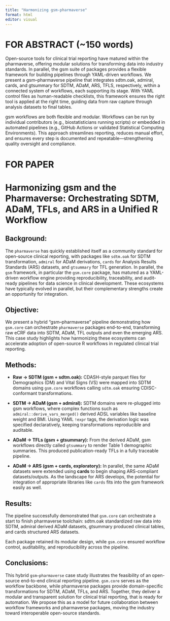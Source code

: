 ```yaml
---
title: "Harmonizing gsm-pharmaverse"
format: html
editor: visual
---
```


# FOR ABSTRACT (~150 words)

Open-source tools for clinical trial reporting have matured within the pharmaverse, offering modular solutions for transforming data into industry standards. In parallel, the gsm suite of packages provides a flexible framework for building pipelines through YAML-driven workflows. We present a gsm–pharmaverse pipeline that integrates sdtm.oak, admiral, cards, and gtsummary for SDTM, ADaM, ARS, TFLS, respectively, within a connected system of workflows, each supporting its stage. With YAML control files as human-readable checklists, this framework ensures the right tool is applied at the right time, guiding data from raw capture through analysis datasets to final tables.

gsm workflows are both flexible and modular. Workflows can be run by individual contributors (e.g., biostatisticians running scripts) or embedded in automated pipelines (e.g., GitHub Actions or validated Statistical Computing Environments). This approach streamlines reporting, reduces manual effort, and ensures every step is documented and repeatable—strengthening quality oversight and compliance.


# FOR PAPER

# Harmonizing gsm and the Pharmaverse: Orchestrating SDTM, ADaM, TFLs, and ARS in a Unified R Workflow

## Background:

The `pharmaverse` has quickly established itself as a community standard for open-source clinical reporting, with packages like `sdtm.oak` for SDTM transformation, `admiral` for ADaM derivations, `cards` for Analysis Results Standards (ARS) datasets, and `gtsummary` for TFL generation. In parallel, the `gsm` framework, in particular the `gsm.core` package, has matured as a YAML-driven workflow engine providing reproducibility, traceability, and audit-ready pipelines for data science in clinical development. These ecosystems have typically evolved in parallel, but their complementary strengths create an opportunity for integration.

## Objective:

We present a hybrid "gsm–pharmaverse" pipeline demonstrating how `gsm.core` can orchestrate `pharmaverse` packages end-to-end, transforming raw eCRF data into SDTM, ADaM, TFL outputs and even the emerging ARS. This case study highlights how harmonizing these ecosystems can accelerate adoption of open-source R workflows in regulated clinical trial reporting.

## Methods:

-   **Raw → SDTM (gsm + sdtm.oak):** CDASH-style parquet files for Demographics (DM) and Vital Signs (VS) were mapped into SDTM domains using `gsm.core` workflows calling `sdtm.oak` ensuring CDISC-conformant transformations.

-   **SDTM → ADaM (gsm + admiral):** SDTM domains were re-plugged into gsm workflows, where complex functions such as `admiral::derive_vars_merged()` derived ADSL variables like baseline weight and BMI. Using YAML `!expr` tags, the derivation logic was specified declaratively, keeping transformations reproducible and auditable.

-   **ADaM → TFLs (gsm + gtsummary):** From the derived ADaM, gsm workflows directly called `gtsummary` to render Table 1 demographic summaries. This produced publication-ready TFLs in a fully traceable pipeline.

-   **ADaM → ARS (gsm + cards, exploratory):** In parallel, the same ADaM datasets were extended using **cards** to begin shaping ARS-compliant datasets/outputs. As the landscape for ARS develops, the potential for integration of appropriate libraries like `cards` fits into the gsm framework easily as well.

## Results:

The pipeline successfully demonstrated that `gsm.core` can orchestrate a start to finish pharmaverse toolchain: sdtm.oak standardized raw data into SDTM, admiral derived ADaM datasets, gtsummary produced clinical tables, and cards structured ARS datasets.

Each package retained its modular design, while `gsm.core` ensured workflow control, auditability, and reproducibility across the pipeline.

## Conclusions:

This hybrid `gsm–pharmaverse` case study illustrates the feasibility of an open-source end-to-end clinical reporting pipeline. `gsm.core` serves as the workflow backbone, while pharmaverse packages provide domain-specific transformations for SDTM, ADaM, TFLs, and ARS. Together, they deliver a modular and transparent solution for clinical trial reporting, that is ready for automation. We propose this as a model for future collaboration between workflow frameworks and pharmaverse packages, moving the industry toward interoperable open-source standards.
